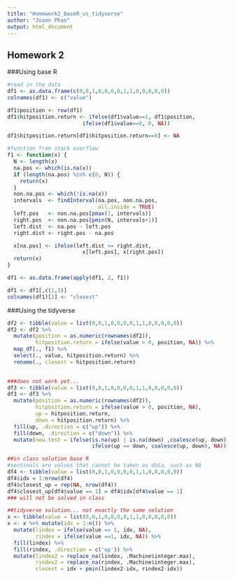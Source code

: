 ```yaml
---
title: "Homework2_baseR_vs_tidyverse"
author: "Joann Phan"
output: html_document
---
```


## Homework 2

###Using base R

```r
#read in the data
df1 <- as.data.frame(c(0,0,1,0,0,0,0,1,1,0,0,0,0,0))
colnames(df1) <- c("value")

df1$position <- row(df1)
df1$hitposition.return <- ifelse(df1$value==1, df1$position, 
                        ifelse(df1$value==0, 0, NA))

df1$hitposition.return[df1$hitposition.return==0] <- NA

#function from stack overflow
f1 <- function(x) {
  N <- length(x)
  na.pos <- which(is.na(x))
  if (length(na.pos) %in% c(0, N)) {
    return(x)
  }
  non.na.pos <- which(!is.na(x))
  intervals  <- findInterval(na.pos, non.na.pos,
                             all.inside = TRUE)
  left.pos   <- non.na.pos[pmax(1, intervals)]
  right.pos  <- non.na.pos[pmin(N, intervals+1)]
  left.dist  <- na.pos - left.pos
  right.dist <- right.pos - na.pos

  x[na.pos] <- ifelse(left.dist <= right.dist,
                        x[left.pos], x[right.pos])
  return(x)
}

df1 <- as.data.frame(apply(df1, 2, f1))

df1 <- df1[,c(1,3)]
colnames(df1)[2] <- "closest"

```

###Using the tidyverse
```r
df2 <- tibble(value = list(0,0,1,0,0,0,0,1,1,0,0,0,0,0))
df2 <- df2 %>%
  mutate(position = as.numeric(rownames(df2)),
         hitposition.return = ifelse(value > 0, position, NA)) %>%
  map_df(., f1) %>%
  select(., value, hitposition.return) %>%
  rename(., closest = hitposition.return)
  
```

```r
###does not work yet...
df3 <- tibble(value = list(0,0,1,0,0,0,0,1,1,0,0,0,0,0))
df3 <- df3 %>%
  mutate(position = as.numeric(rownames(df2)),
         hitposition.return = ifelse(value > 0, position, NA),
         up = hitposition.return,
         down = hitposition.return) %>%
  fill(up, .direction = c("up")) %>%
  fill(down, .direction = c("down")) %>%
  mutate(new.test = ifelse(is.na(up) | is.na(down) ,coalesce(up, down), 
                           ifelse(up == down, coalesce(up, down), NA)))

```

```r
##in class solution base R
#sentinals are values that cannot be taken as data, such as NA
df4 <- tibble(value = list(0,0,1,0,0,0,0,1,1,0,0,0,0,0))
df4$idx = 1:nrow(df4)
df4$closest_up = rep(NA, nrow(df4))
df4$closest_up[df4$value == 1] = df4$idx[df4$value == 1]
### will not be solved in class

##tidyverse solution... not exactly the same solution
x <- tibble(value = list(0,0,1,0,0,0,0,1,1,0,0,0,0,0))
x <- x %>% mutate(idx = 1:n()) %>%
  mutate(lindex = ifelse(value == 1, idx, NA),
         rindex = ifelse(value ==1, idx, NA)) %>%
  fill(lindex) %>%
  fill(rindex, .direction = c('up')) %>%
  mutate(lindex2 = replace_na(lindex, .Machine$integer.max),
         rindex2 = replace_na(rindex, .Machine$integer.max),
         closest = idx + pmin(lindex2-idx, rindex2-idx))

```
